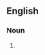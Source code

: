 {{also|Appendix:Variations of "men"}}
==English==

===Noun===
{{en-noun|?}}

# {{acronym of|en|multiple endocrine neoplasia}}